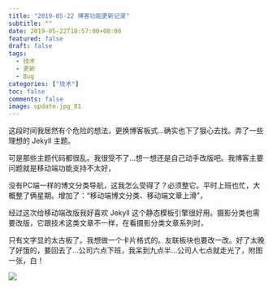 ```yaml
---
title: "2019-05-22 博客功能更新记录"
subtitle: ""
date: 2019-05-22T18:57:00+08:00
featured: false
draft: false
tags:
  - 技术
  - 更新
  - Bug
categories: ["技术"]
toc: false
comments: false
image: update.jpg_81
---
```



这段时间我居然有个危险的想法，更换博客板式...确实也下了狠心去找。弄了一些理想的 Jekyll 主题。

可是那些主题代码都很乱。我很受不了...想一想还是自己动手改版吧。我博客主要问题就是移动端功能支持不太好，

没有PC端一样的博文分类导航，这我怎么受得了？必须整它。平时上班也忙，大概整了俩星期。增加了：“移动端博文分类、移动端文章上滑”，

经过这次给移动端改版我好喜欢 Jekyll 这个静态模板引擎很好用。摄影分类也需要改版，它跟技术这类文章不一样，在看摄影分类文章系列时，

只有文字显的太古板了。我想做一个卡片格式的。友联板块也要改一改。好了太晚了好饿的，要回去了...公司六点下班，我呆到九点半...公司人七点就走光了，附图一张，白！

<Img src="blog-feature-update.jpg" alt=" " />